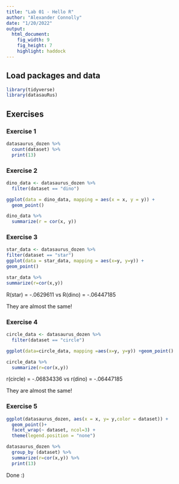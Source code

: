 ```yaml
---
title: "Lab 01 - Hello R"
author: "Alexander Connolly"
date: "1/20/2022"
output: 
  html_document: 
    fig_width: 9
    fig_height: 7
    highlight: haddock
---
```


## Load packages and data

```r
library(tidyverse) 
library(datasauRus)
```

## Exercises

### Exercise 1

```r
datasaurus_dozen %>%
  count(dataset) %>%
  print(13)
```

### Exercise 2

```r
dino_data <- datasaurus_dozen %>%
  filter(dataset == "dino")

ggplot(data = dino_data, mapping = aes(x = x, y = y)) +
  geom_point()
```

```r
dino_data %>%
  summarize(r = cor(x, y))
```

### Exercise 3

```r
star_data <- datasaurus_dozen %>%
filter(dataset == "star")
ggplot(data = star_data, mapping = aes(x=y, y=y)) +
geom_point()

```

```r
star_data %>%
summarize(r=cor(x,y))
```

R(star) = -.0629611 vs R(dino) = -.06447185

They are almost the same!

### Exercise 4

```r
circle_data <- datasaurus_dozen %>%
  filter(dataset == "circle")

ggplot(data=circle_data, mapping =aes(x=y, y=y)) +geom_point()
```

```r
circle_data %>%
  summarize(r=cor(x,y))
```

r(circle) = -.06834336 vs r(dino) = -.06447185

They are almost the same!

### Exercise 5

```r
ggplot(datasaurus_dozen, aes(x = x, y= y,color = dataset)) +
  geom_point()+
  facet_wrap(~ dataset, ncol=3) +
  theme(legend.position = "none")
```

```r
datasaurus_dozen %>%
  group_by (dataset) %>%
  summarize(r=cor(x,y)) %>%
  print(13)
```

Done :)

